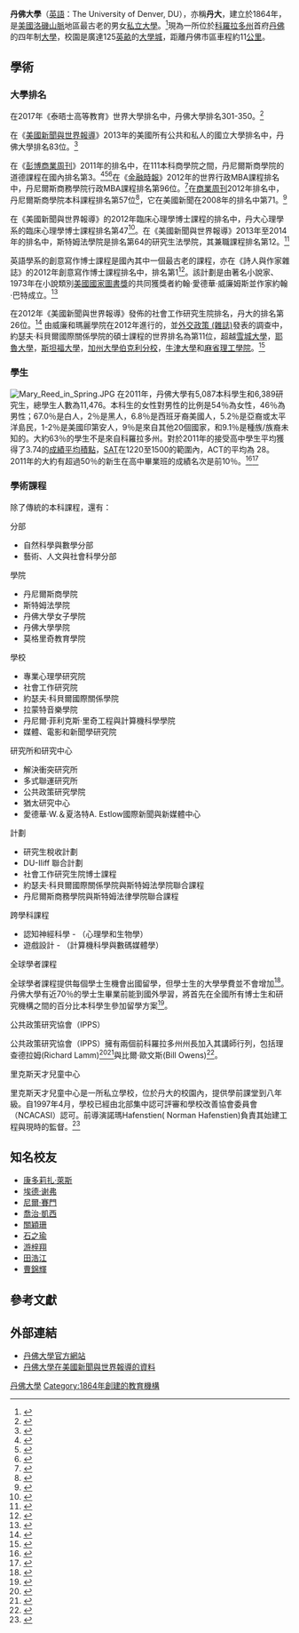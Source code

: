 {{Infobox university
| name           = 丹佛大學
| image          = [[File:DUSeal.png|File:DUSeal.png]]
|motto          = Pro Scientia et Religione
| zhmotto          = 「科學與宗教」或「知識與精神」
| established    = 1864年
| type           = [[私立大學|私立]]
| endowment      = $4.67億（2014）<ref>{{cite web | title = U.S. and Canadian Institutions Listed by Fiscal Year 2013 Endowment Market Value and Percentage Change in Endowment Market Value from FY 2012 to FY 2013 | work = 2014 NACUBO-Commonfund Study of Endowments | publisher = National Association of College and University Business Officers | url = http://s3.documentcloud.org/documents/1009884/college-endowments.pdf | format = PDF | accessdate = April 7, 2014 | date = January 28, 2014 | archive-date = 2018-10-01 | archive-url = https://web.archive.org/web/20181001042822/http://s3.documentcloud.org/documents/1009884/college-endowments.pdf | dead-url = no }}</ref>
| chancellor     = [[Rebecca_Chopp|Rebecca Chopp]]<ref>{{cite web | url = http://www.du.edu/chancellor/chancellorbio/ | title = Chancellor Biography | accessdate = 2013-07-08 | publisher = University of Denver | language = en | archive-url = https://web.archive.org/web/20130713143917/http://www.du.edu/chancellor/chancellorbio/ | archive-date = 2013-07-13 | dead-url = yes }}</ref>
| affiliation    =  無，創始者是[[循道宗|循道宗]]<ref name="William Joseph Whalen - Hospitals & Universities">{{cite book|url = http://books.google.com/books?Rid=sw9ILcqw2hsC&pg=PA162&lpg=PA162&dq=salvation+of+separated+brethren&source=bl&ots=ydrVxGCZ6w&sig=L_-DZRvpoMtZSDkrT6HNQcmd4aU&hl=en&ei=xfSvS52yE4faNZX_zJkF&sa=X&oi=book_result&ct=result&resnum=3&ved=0CA0Q6AEwAjgK#v=onepage&q=methodist&f=false|title = Separated brethren: a review of Protestant, Anglican, Eastern Orthodox & other religions in the United States|quote = Among Protestant denominations, Methodists take first place in hospitals and colleges. Some of their one hundred colleges and universities have all but severed ties with the denominations, but others remain definitely Methodist: Syracuse, Boston, Emory, Duke, Drew, Denver, and Southern Methodist. The church operates three hundred sixty schools and institutions overseas. Methodists established Goodwill Industries in 1907 to help handicapped persons help themselves by repairing and selling old furniture and clothes. The United Methodist Church runs seventy-two hospitals in the United States.|publisher = [[Our_Sunday_Visitor|Our Sunday Visitor]]|accessdate = March 27, 2010|archive-date = 2013-10-11|archive-url = https://web.archive.org/web/20131011102402/http://books.google.com/books?Rid=sw9ILcqw2hsC&pg=PA162&lpg=PA162&dq=salvation+of+separated+brethren&source=bl&ots=ydrVxGCZ6w&sig=L_-DZRvpoMtZSDkrT6HNQcmd4aU&hl=en&ei=xfSvS52yE4faNZX_zJkF&sa=X&oi=book_result&ct=result&resnum=3&ved=0CA0Q6AEwAjgK#v=onepage&q=methodist&f=false|dead-url = no}}</ref><ref name="General Board of Higher Education & Ministry">{{cite web|url = http://www.gbhem.org/site/c.lsKSL3POLvF/b.5392245/k.60B4/Schools_by_Jurisdiction.htm#Western|title = Schools by Jurisdiction|publisher = [[United_Methodist_Church|United Methodist Church]]|accessdate = December 14, 2011|deadurl = yes|archiveurl = https://www.webcitation.org/6AgTGsSNV?url=http://www.gbhem.org/site/c.lsKSL3POLvF/b.5392245/k.60B4/Schools_by_Jurisdiction.htm#Western|archivedate = 2012年9月15日}}</ref>
| staff          = 1,628 <small>（2009年秋）</small>
|students       = 11,476 <small>（2014年秋）</small><ref name="ReferenceA">{{cite web |url=http://www.du.edu/ir/pdf/profiles1011/QuickFacts.pdf |title=Quick Facts : Fall 2010 |publisher=Du.edu |accessdate=2013-09-28 |deadurl=yes |archiveurl=https://web.archive.org/web/20131002065434/http://www.du.edu/ir/pdf/profiles1011/QuickFacts.pdf |archivedate=2013-10-02 }}</ref>
|undergrad      = 5,517 <small>（2014年秋）</small><ref name="ReferenceA"/>
|postgrad       = 5,800 <small>（2014年秋）</small><ref name="ReferenceA"/>
| city           = [[丹佛|丹佛]]
| state          = [[科羅拉多|科羅拉多]]
| country        = {{USA}}
| campus         = 都市， {{convert|125|acre|km2}}<ref>University of Denver (August 1, 2008). {{cite web |url=http://www.du.edu/experience/life/look-of-campus/ |title=University of Denver – The Look of Campus |accessdate=August 1, 2008 |deadurl=yes |archiveurl=https://web.archive.org/web/20070703214604/http://www.du.edu/experience/life/look-of-campus/ |archivedate=2007年7月3日 }}</ref>
| nickname       = 丹佛[[先鋒|先鋒]]
| mascot         =
|logo           = [[File:University_of_Denver_Logo.png|200px]]
| colors         = 深紅和金色 {{Color box|#880029}} {{Color box|#D0CCAE}}
|athletics      = [[NCAA_Division_I|NCAA Division I]] – [[The_Summit_League|The Summit]]
|sports         = 17支校隊
| website        = [http://www.du.edu/ www.du.edu]
}}

'''丹佛大學'''（[[英語|英語]]：The University of Denver, DU），亦稱'''丹大'''，建立於1864年，是[[美國|美國]][[洛磯山脈|洛磯山脈]]地區最古老的男女[[私立大學|私立大學]]。<ref>{{cite web | url = http://www.linkedin.com/company/university-of-denver | title = 丹佛大學 | accessdate = 2013-07-08 | publisher = Linkedin | language = en | archive-date = 2011-07-21 | archive-url = https://web.archive.org/web/20110721071213/http://www.linkedin.com/company/university-of-denver | dead-url = no }}</ref>現為一所位於[[科羅拉多州|科羅拉多州]]首府[[丹佛|丹佛]]的四年制[[大學|大學]]，校園是廣達125[[英畝|英畝]]的[[大學城|大學城]]，距離丹佛市區車程約11[[公里|公里]]。

==學術==
=== 大學排名 ===
{{Infobox US university ranking
| USNWR_NU =  80
| THE_N    = 131
| Wamo_NU  = 228
| Forbes   = 140
| USNWR_W  = 727
| QS_W     = 651–700
| THE_W    = 351–400
| ARWU_W   = 901–1000
| ARWU_N   = 193–206
}}

在2017年《泰晤士高等教育》世界大學排名中，丹佛大學排名301-350。<ref>{{cite web | url = http://www.topuniversities.com/node/2310/ranking-details/world-university-rankings/2012 | title = 丹佛大學排名 | accessdate = 2013-07-08 | publisher = [[QS|QS]] | language = en | archive-date = 2020-11-22 | archive-url = https://web.archive.org/web/20201122162426/https://www.topuniversities.com/node/2310/ranking-details/world-university-rankings/2012 | dead-url = no }}</ref>

在《[[美國新聞與世界報導|美國新聞與世界報導]]》2013年的美國所有公共和私人的國立大學排名中，丹佛大學排名83位。<ref>{{cite web | url = http://colleges.usnews.rankingsandreviews.com/best-colleges/rankings/national-universities/spp%2B50/page+2 | title = 美國大學排名 50-100 | accessdate = 2013-07-06 | publisher = 美國新聞與世界報導 | language = en | archive-date = 2013-01-15 | archive-url = https://web.archive.org/web/20130115190520/http://colleges.usnews.rankingsandreviews.com/best-colleges/rankings/national-universities/spp%2B50/page%2B2 | dead-url = no }}</ref>

在《[[彭博商業周刊|彭博商業周刊]]》2011年的排名中，在111本科商學院之間，丹尼爾斯商學院的道德課程在國內排名第3。<ref>{{cite web| url = http://www.businessweek.com/interactive_reports/bs_ugrank_tab_0303.html?chan=bschools_special+report+--+best+college+business+programs_special+report+--+best+college+business+programs| title = 2011年學士商學院排名| accessdate = 2013-07-04| publisher = [[彭博商業周刊|彭博商業周刊]]| archive-date = 2012-08-18| archive-url = https://web.archive.org/web/20120818201705/http://www.businessweek.com/interactive_reports/bs_ugrank_tab_0303.html?chan=bschools_special+report+--+best+college+business+programs_special+report+--+best+college+business+programs| dead-url = no}}</ref><ref>{{cite web| url = http://www.businessweek.com/business-schools/rankings-and-profiles| title = 商學院的排名與資料| accessdate = 2013-07-04| publisher = [[彭博商業周刊|彭博商業周刊]]| archive-date = 2015-01-27| archive-url = https://web.archive.org/web/20150127011338/http://www.businessweek.com/business-schools/rankings-and-profiles| dead-url = no}}</ref><ref>{{cite web| url = http://www.bizjournals.com/denver/stories/2010/05/10/daily58.html| title = 丹佛大學丹尼爾斯商學院的道德課程在國內排名第3| accessdate = 2013-07-04| publisher = Business Journal| archive-date = 2013-10-29| archive-url = https://web.archive.org/web/20131029065903/http://www.bizjournals.com/denver/stories/2010/05/10/daily58.html| dead-url = no}}</ref>在《[[金融時報|金融時報]]》2012年的世界行政MBA課程排名中，丹尼爾斯商務學院行政MBA課程排名第96位。<ref>{{cite web | url = http://daniels.du.edu/financial-times-university-of-denvers-daniels-among-worlds-top-100-executive-mba-programs/ | title = 丹尼爾斯商學院 為全球頭100位行政MBA課程之一 | accessdate = 2013-07-08 | publisher = 金融時報 | language = en | deadurl = yes | archiveurl = https://web.archive.org/web/20150507213351/http://daniels.du.edu/financial-times-university-of-denvers-daniels-among-worlds-top-100-executive-mba-programs/ | archivedate = 2015-05-07 }}</ref>在[[商業周刊|商業周刊]]2012年排名中，丹尼爾斯商學院本科課程排名第57位<ref>{{cite web| url = http://www.businessweek.com/| title = 商業周刊網站| accessdate = 2013-07-04| publisher = 美國周刊| archive-date = 2008-03-24| archive-url = https://web.archive.org/web/20080324231124/http://www.businessweek.com/innovate/content/mar2006/id20060328_770161.htm?chan=innovation_architecture_product+spotlight| dead-url = no}}</ref>，它在美國新聞在2008年的排名中第71。<ref>{{cite web | url = http://whichuniversitybest.blogspot.hk/2009/11/daniels-college-of-business-rankings.html | title = 丹尼爾斯商學院 | accessdate = 2013-07-06 | publisher = 好大學排名指引 | language = en | archive-date = 2016-03-10 | archive-url = https://web.archive.org/web/20160310063807/http://whichuniversitybest.blogspot.hk/2009/11/daniels-college-of-business-rankings.html | dead-url = no }}</ref>

在《美國新聞與世界報導》的2012年臨床心理學博士課程的排名中，丹大心理學系的臨床心理學博士課程排名第47<ref>{{cite web| url = http://grad-schools.usnews.rankingsandreviews.com/best-graduate-schools/top-health-schools/clinical-psychology-rankings/page+4| title = 臨床心理學博士課程排名| accessdate = 2013-07-04| publisher = 美國新聞與世界報導| archive-date = 2016-10-03| archive-url = https://web.archive.org/web/20161003075300/http://grad-schools.usnews.rankingsandreviews.com/best-graduate-schools/top-health-schools/clinical-psychology-rankings/page+4| dead-url = no}}</ref>。在《美國新聞與世界報導》2013年至2014年的排名中，斯特姆法學院是排名第64的研究生法學院，其兼職課程排名第12。<ref>{{cite web |url=http://grad-schools.usnews.rankingsandreviews.com/best-graduate-schools |title=最佳研究院 |accessdate=2013-07-04 |publisher=US News |deadurl=yes |archiveurl=https://web.archive.org/web/20090424191236/http://grad-schools.usnews.rankingsandreviews.com/best-graduate-schools |archivedate=2009-04-24 }}</ref>

英語學系的創意寫作博士課程是國內其中一個最古老的課程，亦在《詩人與作家雜誌》的2012年創意寫作博士課程排名中，排名第1<ref>{{cite web| url = http://www.pw.org/content/2012_creative_writing_doctoral_program_rankings_the_top_fifteen?cmnt_all=1| title = 2012年創意寫作博士課程排名| accessdate = 2013-07-04| publisher = 詩人與作家雜誌| archive-date = 2020-11-23| archive-url = https://web.archive.org/web/20201123185533/https://www.pw.org/content/2012_creative_writing_doctoral_program_rankings_the_top_fifteen?cmnt_all=1| dead-url = no}}</ref>。該計劃是由著名小說家、1973年在小說類別[[美國國家圖書獎|美國國家圖書獎]]的共同獲獎者約翰·愛德華·威廉姆斯並作家約翰·巴特成立。<ref>{{cite web | url = http://www.du.edu/ahss/schools/english/creativewriting/history.html | title = 創意寫作課程歷史 | accessdate = 2013-07-06 | publisher = 丹佛大學 | language = en | archive-date = 2014-06-03 | archive-url = https://web.archive.org/web/20140603130940/http://www.du.edu/ahss/schools/english/creativewriting/history.html | dead-url = no }}</ref>

在2012年《美國新聞與世界報導》發佈的社會工作研究生院排名，丹大的排名第26位。<ref>{{cite web | url = http://grad-schools.usnews.rankingsandreviews.com/best-graduate-schools/top-health-schools/social-work-rankings/page+2 | title = 社會工作研究院排名 | accessdate = 2013-07-06 | publisher = 美國新聞與世界報導 | language = en | archive-date = 2016-10-24 | archive-url = https://web.archive.org/web/20161024175454/http://grad-schools.usnews.rankingsandreviews.com/best-graduate-schools/top-health-schools/social-work-rankings/page+2 | dead-url = no }}</ref>
由威廉和瑪麗學院在2012年進行的，並[[外交政策_(雜誌)|外交政策 (雜誌)]]發表的調查中，約瑟夫·科貝爾國際關係學院的碩士課程的世界排名為第11位，超越[[雪城大學|雪城大學]]，[[耶魯大學|耶魯大學]]，[[斯坦福大學|斯坦福大學]]，[[加州大學伯克利分校|加州大學伯克利分校]]，[[牛津大學|牛津大學]]和[[麻省理工學院|麻省理工學院]]。<ref>{{cite web| url = http://www.foreignpolicy.com/ivory_tower| title = 全球最佳國際關係學院| accessdate = 2013-07-04| publisher = [[外交政策_(雜誌)|外交政策 (雜誌)]]| archive-date = 2014-11-15| archive-url = https://web.archive.org/web/20141115134643/http://www.foreignpolicy.com/ivory_tower| dead-url = no}}</ref>

=== 學生 ===
[[File:Mary_Reed_in_Spring.JPG|thumb]]
在2011年，丹佛大學有5,087本科學生和6,389研究生，總學生人數為11,476。本科生的女性對男性的比例是54％為女性，46％為男性；67.0％是白人，2％是黑人，6.8％是西班牙裔美國人，5.2％是亞裔或太平洋島民，1-2％是美國印第安人，9％是來自其他20個國家，和9.1％是種族/族裔未知的。大約63％的學生不是來自科羅拉多州。對於2011年的接受高中學生平均獲得了3.74的[[成績平均積點|成績平均積點]]，[[SAT|SAT]]在1220至1500的範圍內，ACT的平均為 28。2011年的大約有超過50％的新生在高中畢業班的成績名次是前10％。<ref>{{cite web | url = http://www.du.edu/explore/studentprofiles.html | title = 丹佛大學學生資料 | accessdate = 2013-07-08 | publisher = 丹佛大學 | language = en | archive-date = 2017-06-12 | archive-url = https://web.archive.org/web/20170612234309/http://www.du.edu/explore/studentprofiles.html | dead-url = no }}</ref><ref>{{cite web| url = http://collegestats.org/college/university-of-denver/admissions| title = 丹佛大學| accessdate = 2013-07-04| publisher = collegestats.com| language = en| archive-date = 2013-10-03| archive-url = https://web.archive.org/web/20131003214956/http://collegestats.org/college/university-of-denver/admissions| dead-url = no}}</ref>

=== 學術課程 ===

除了傳統的本科課程，還有：

;分部

* 自然科學與數學分部
* 藝術、人文與社會科學分部

;學院

* 丹尼爾斯商學院
* 斯特姆法學院
* 丹佛大學女子學院
* 丹佛大學學院
* 莫格里奇教育學院

;學校

* 專業心理學研究院
* 社會工作研究院
* 約瑟夫·科貝爾國際關係學院
* 拉蒙特音樂學院
* 丹尼爾·菲利克斯·里奇工程與計算機科學學院
* 媒體、電影和新聞學研究院

;研究所和研究中心

* 解決衝突研究所
* 多式聯運研究所
* 公共政策研究學院
* 猶太研究中心
* 愛德華·W.＆夏洛特A. Estlow國際新聞與新媒體中心

;計劃

* 研究生稅收計劃
* DU-Iliff 聯合計劃
* 社會工作研究生院博士課程
* 約瑟夫·科貝爾國際關係學院與斯特姆法學院聯合課程
* 丹尼爾斯商務學院與斯特姆法律學院聯合課程

;跨學科課程

* 認知神經科學 - （心理學和生物學）
* 遊戲設計 - （計算機科學與數碼媒體學）

;全球學者課程

全球學者課程提供每個學士生機會出國留學，但學士生的大學學費並不會增加<ref>{{cite web | url = http://www.du.edu/intl/abroad/index.html | title = 出外讀書 | accessdate = 2013-07-08 | publisher = 丹佛大學 | language = en | archive-date = 2014-07-29 | archive-url = https://web.archive.org/web/20140729083239/http://www.du.edu/intl/abroad/index.html | dead-url = no }}</ref>。丹佛大學有近70％的學士生畢業前能到國外學習，將首先在全國所有博士生和研究機構之間的百分比本科學生參加留學方案<ref>{{cite web | url = http://www.forbes.com/lists/2008/94/opinions_college08_University-of-Denver_94447.html | title = #378 丹佛大學 | accessdate = 2013-07-08 | publisher = 福布斯 | language = en | archive-date = 2019-05-15 | archive-url = https://web.archive.org/web/20190515201650/https://www.forbes.com/lists/2008/94/opinions_college08_University-of-Denver_94447.html | dead-url = no }}</ref>。

;公共政策研究協會（IPPS） 

公共政策研究協會（IPPS）擁有兩個前科羅拉多州州長加入其講師行列，包括理查德拉姆(Richard Lamm)<ref>{{cite web | url = http://www.du.edu/ahss/ipps/faculty_staff/lamm_richard.html | title = 講師資訊 | accessdate = 2013-07-08 | publisher = 丹佛大學 | language = en | archive-date = 2016-03-04 | archive-url = https://web.archive.org/web/20160304042441/http://www.du.edu/ahss/ipps/faculty_staff/lamm_richard.html | dead-url = no }}</ref><ref>{{cite web | url = http://www.dartmouth.edu/~montfell/biographies/g_n/lammr.html | title = 理查德拉姆 | accessdate = 2013-07-08 | publisher = Dartmouth | language = en | archive-date = 2016-05-24 | archive-url = https://web.archive.org/web/20160524183219/http://www.dartmouth.edu/~montfell/biographies/g_n/lammr.html | dead-url = no }}</ref>與比爾·歐文斯(Bill Owens)<ref> {{cite web | url = http://www.reference.com/browse/university+of+denver | title = 丹佛大學 | accessdate = 2013-07-08 | publisher = Reference.com | language = en }}{{dead link|date=2018年2月 |bot=InternetArchiveBot |fix-attempted=yes }}</ref>。

;里克斯天才兒童中心

里克斯天才兒童中心是一所私立學校，位於丹大的校園內，提供學前課堂到八年級。自1997年4月，學校已經由北部集中認可評審和學校改善協會委員會（NCACASI）認可。前導演諾瑪Hafenstien( Norman Hafenstien)負責其始建工程與現時的監督。<ref>{{cite web | url = http://www.du.edu/idge/faculty/hafenstein.html | title = Norma Hafenstein | accessdate = 2013-07-08 | publisher = 丹佛大學 | language = en | archive-date = 2012-10-04 | archive-url = https://web.archive.org/web/20121004040834/http://www.du.edu/idge/faculty/hafenstein.html | dead-url = no }}</ref>

== 知名校友 ==

* [[康多莉扎·萊斯|康多莉扎·萊斯]]
* [[埃德·谢弗|埃德·谢弗]]
* [[尼爾·賽門|尼爾·賽門]]
* [[喬治·凱西|喬治·凱西]]
* [[關穎珊|關穎珊]]
* [[石之瑜|石之瑜]]
* [[游梓翔|游梓翔]]
* [[田浩江|田浩江]]
* [[曹錦輝|曹錦輝]]

== 參考文獻 ==
{{Reflist|colwidth=30em}}

== 外部連結 ==

* [http://www.du.edu/ 丹佛大學官方網站]{{Wayback|url=http://www.du.edu/ |date=20201210081534 }}
* [http://www.businessweek.com/interactive_reports/bs_ugrank_tab_0303.html?chan=bschools_special+report+--+best+college+business+programs_special+report+--+best+college+business+programs 丹佛大學在美國新聞與世界報導的資料]{{Wayback|url=http://www.businessweek.com/interactive_reports/bs_ugrank_tab_0303.html?chan=bschools_special+report+--+best+college+business+programs_special+report+--+best+college+business+programs |date=20120818201705 }}

{{DEFAULTSORT:University of Denver}}

[[Category:丹佛大學|]]
[[Category:1864年創建的教育機構|Category:1864年創建的教育機構]]